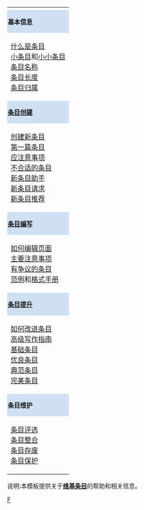 {|style="padding:0.3em; margin-left:15px; border:1px solid #A3B1BF; background:#f5faff; text-align:center; font-size:95%; line-height:1.5em;" width="120px" align="right"
|-
|{{longitem|'''[[Wikipedia:条目|维基条目]]'''<br>{{smaller|{{smaller|[[Wikipedia:按条目浏览|条目索引]]}}}}}}
|-
|style="padding:0.1em; font-size:0.9em; background-color:#cee0f2;"|'''基本信息'''
|-
|
[[Wikipedia:什么是条目|什么是条目]] <br />
[[Wikipedia:小作品|小条目]]和[[Wikipedia:小小作品|小小条目]] <br />
[[Wikipedia:命名常规|条目名称]] <br />
[[Wikipedia:条目长度|条目长度]] <br />
[[Wikipedia:条目所有权|条目归属]] <br />
|-
|style="padding:0.1em; font-size:0.9em; background-color:#cee0f2;"|'''[[Help:创建新条目|条目创建]]'''
|-
|
[[Help:创建新条目|创建新条目]] <br />
[[Wikipedia:您的第一篇条目|第一篇条目]] <br />
[[Wikipedia:如何降低條目被提交刪除的可能性|应注意事项]] <br />
[[Wikipedia:维基百科不是什么|不合适的条目]] <br /> 
[[Wikipedia:創建條目精靈|新条目助手]] <br />
[[Wikipedia:条目请求|新条目请求]] <br />
[[Wikipedia:新条目推荐|新条目推荐]] <br />
|-
|style="padding:0.1em; font-size:0.9em; background-color:#cee0f2;"|'''[[Wikipedia:勇于更新页面|条目编写]]'''
|-
|
[[Help:编辑页面|如何编辑页面]] <br />
[[Wikipedia:条目编写应注意的主要事项|主要注意事项]] <br />
[[Wikipedia:有争议条目|有争议的条目]] <br />
[[Wikipedia:參與貢獻/撰寫/条目范例|范例]]和[[Wikipedia:格式手册|格式手册]] <br />
|-
|style="padding:0.1em; font-size:0.9em; background-color:#cee0f2;"|'''[[Wikipedia:条目质量提升计划|条目提升]]'''
|-
|
[[Wikipedia:改進條目|如何改进条目]] <br />
[[Wikipedia:更优秀条目写作指南|高级写作指南]]<br />
[[Wikipedia:基础条目|基础条目]] <br />
[[Wikipedia:优良条目|优良条目]] <br />
[[Wikipedia:典范条目|典范条目]] <br />
[[Wikipedia:完美条目|完美条目]] <br />
|-
|style="padding:0.1em; font-size:0.9em; background-color:#cee0f2;"|'''条目维护'''
|-
|
[[Wikipedia:条目评选|条目评选]] <br />
[[Wikipedia:合并和移动页面|条目整合]] <br />
[[Wikipedia:頁面存廢討論|条目存废]] <br />
[[Wikipedia:保護方針|条目保护]] 
|}<noinclude>

;说明:本模板提供关于'''[[Wikipedia:什么是条目|维基条目]]'''的帮助和相关信息。
[[Category:維基百科導航模板|F{{PAGENAME}}]]

</noinclude>